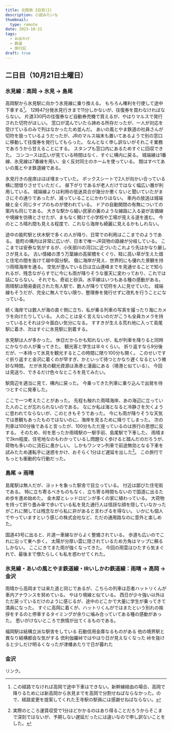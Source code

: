 ```yaml
---
title: 北陸旅 2日目(2)
description: 小説みたいな
thumbnail:
  type: remote
date: 2023-10-22
tags:
  - お出かけ
  - 鉄道
  - 旅行記
draft: true
---
```



## 二日目（10月21日土曜日）

### 氷見線：高岡 &rarr; 氷見 &rarr; 島尾

高岡駅から氷見駅に向かう氷見線に乗り換える。
もちろん権利を行使して途中下車する[^stopover]。
12時47分発氷見行きまで11分しかないが、往復券を買わなければならない。
片道330円の往復券など自動券売機で買えるが、やはりマルスで発行された切符がほしい。
窓口が混んでいたら諦める所存だったが、一人が対応を受けているのみで列はなかったため並んだ。
あいの風とやま鉄道の社員さんが切符を扱っているようだったが、JRのマルス端末も置いてあるようで別の窓口に移動して往復券を発行してもらった。
なんとなく申し訳ないがそれこそ業務であろうから甘えることにする。
スタンプも窓口内にあるためすぐに回収できた。
コンコースは広いが見ている時間はなく、すぐに構内に戻る。
城端線は1番線、氷見線は7番線を用い、全く反対同士のホームを使っている。
間はすべてあいの風とやま鉄道線である。

氷見行きの座席はほぼ埋まっていた。
ボックスシートで2人が向かい合っている横に間借りさせていただく。
昼下がりであるが老人だけではなく幅広い層が利用している。
城端線よりは利用の低迷具合が幾分か悪くないと聞いていたがまさにその通りであったが、減っていることにかわりはない。
車内の放送は城端線と全く同じタイプのものが使われている。
ドアの自動開閉の有無についての案内も同じである。
大きな駅から細い民家の裏のような線路に入る姿が吉備線や境線を彷彿とさせたが、まもなく開けて小学校や工場が見える道を進む。
今のところ晴れ間も見える程度で、これなら海岸も綺麗に見えるかもしれない。

途中の能町駅と伏木駅で多くの人が降り、日常での利用はここまでのようである。
能町の構内は非常に広いが、日本で唯一JR貨物の路線が分岐している。
ここまでは安泰な気がするが、小矢部川の河口に近づいたこれより先はかなり厳しさが見える。
古い情緒の漂う万葉線の高架橋をくぐり、畦に高い草が生えた畑と住宅の間を抜けて越中国分駅。
俄に海岸が見え、世界的にも優れた景観を持つ雨晴海岸を通る。
空気が澄んでいる日は立山連峰までを見通せることで知られるが、残念ながらすでに今にも雨が降りそうな曇天に変わっており、これでは話にならない。
それでも、奇岩と砂浜、水平線はいつもある種の感動がある。
雨晴駅は簡易委託された有人駅で、数人が降りて切符を人に見せていた。
城端線もそうだが、完全に無人でない限り、整理券を発行せずに改札を行うことになっている。

[^stopover]: この経路でなければ高岡で途中下車はできない。新幹線経由の場合、高岡で降りるためには新高岡から氷見までを高岡で分割せねばならなかった。ので、経路変更を提案してくれた王寺駅の駅員には感謝せねばならない。

続く海岸では数人が海の直ぐ側に立ち、私が乗る列車の写真を撮ったり海にカメラを向けたりしている。
人のことは全く言えないのだがこうも全員カメラを持っているとそれは少々面白い気分になる。
すすきが生える荒れ地に入って島尾駅に着き、次はすぐに氷見駅に到着する。

氷見駅は人が多かった。
休日だからかも知れないが、私が列車を降りると同時にかなりの人が乗ってきた。
観光客と学生は半々くらい。
折り返すなら9分後だが、一本待って氷見を観光するとこの時間に限り100分も開く。
このせいですぐ折り返すと金沢に着くのが早すぎ、かといって待つとかなり遅くなるという微妙な時間。
だが氷見の観光資源は漁港と漫画にある（境港と似ている）。
今回は見送り、できるだけ色々なところを見てみたい。

駅周辺を適当に見て、構内に戻った。
今乗ってきた列車に乗り込んで出発を待つとすぐに発車した。

ここで一つ考えたことがあった。
先程も触れた雨晴海岸、あの海辺に立っていた人のことが忘れられないのである。
なにか私は海となると冷静さを欠くように思われてならないが、このときもそうであった。
今にも雨が降りそうな天気では景観もあったものではないのに、海岸を見るために降りてしまった。
次の列車は100分後であると言ったが、100分もただ座っているのは旅行の思想に反する。
そのため、何を思ったか雨晴駅の一駅手前、島尾駅で下車した。
雨晴まで3km程度、住宅地なのもわかっているし問題なく歩けると踏んだのだろうが、荷物も多いのに流石に愚かしい。
しかもワンマン列車で前途無効となる下車を試みたため運転手に迷惑をかけ、おそらく1分ほど遅延を出した[^conductorless]。
この旅行でもっとも衝動的な行動だった。

[^conductorless]: 実際のところ運賃収受で1分ほどかかるのはあり得ることだろうからそこまで深刻ではないが、予期しない遅延だったには違いなので申し訳ないことをした。

### 島尾 &rarr; 雨晴

島尾駅は無人だが、ヨットを象った駅舎で目立っている。
付近は鄙びた住宅街である。
特に立ち寄るべきものもなく、立ち寄る時間もないので国道に出るため歩を進め始めた。
金木犀とレッドロビンが多くの家に植わっている。
大荷物を持って折り畳み傘で歩いている私を見た通行人は怪訝な顔を隠していなかったがこれに関しては残念ながら私に非があると言わざるを得ない。
いかにも個人でやっていますという感じの株式会社など、ただの通用路なのに意外と楽しめた。

国道43号に出ると、片道一車線ながらよく整備されている。
歩道も広いのでこれに沿って東へ歩く。
太陽が分厚い雲に隠されているため方角はマップに頼るしかない。
ここにきてまた雨が強くなってきた。
今回の雨雲はひたすら気まぐれで、最後まで憎たらしくも私を惑わせてくれた。

### 氷見線・あいの風とやま鉄道線・IRいしかわ鉄道線：雨晴 &rarr; 高岡 &rarr; 金沢

雨晴から高岡までは来た道と同じであるが、こちらの列車は忍者ハットリくんが車内アナウンスを努めている。
やはり境線と似ている。
西日が少々強い以外はただ戻っているだけのように感じるが、途中のどこかで大量に学生が乗ってきて満員になった。
すぐに高岡に着くが、ハットリくんがではまたという別れの挨拶をするのと停車するタイミングが余りに噛み合っていてある種の感動があった。
思いがけないところで旅情が出てくるものである。

福岡駅は結構立派な駅舎をしている
石動信用金庫なるものがある
他の境界駅と異なり結構都会な気がする
倶利伽羅峠ではやはり日が見えなくなった
峠を抜けると少しだけ明るくなったが津幡あたりで日が暮れた

### 金沢

<AutoPostLink slug="20231020-hokuriku-3-1">リンク</AutoPostLink>。
